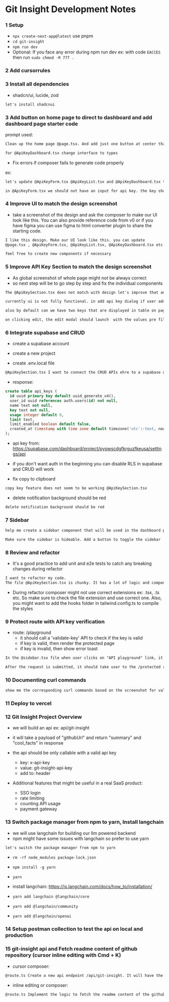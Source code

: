 # Git Insight Development Notes

### 1 Setup

- `npx create-next-app@latest` use pnpm
- `cd git-insight`
- `npm run dev`
- Optional: If you face any error during npm run dev ex: with code `EACCES` then run `sudo chmod -R 777 .`

### 2 Add cursorrules

### 3 Install all dependencies

- shadcn/ui, lucide, zod

```prompt.txt
let's install shadcnui
```

### 3 Add button on home page to direct to dashboard and add dashboard page starter code

prompt used:

```prompt.txt
Clean up the home page @page.tsx. And add just one button at center that redirects the user to the /dashboards route. The /dashboards page will serve as a dedicated dashboard for managing API keys. Implement a user interface on the dashboard page to support full CRUD operations (Create, Read, Update, Delete) for API keys. Ensure the design is user-friendly and follows standard UI/UX practices.
```

```prompt.txt
for @ApiKeyDashboard.tsx change interface to types
```

- Fix errors if composer fails to generate code properly

ex:

```prompt.txt
let's update @ApiKeyForm.tsx @ApiKeyList.tsx and @ApiKeyDashboard.tsx to use shadcnui components rather than native input, btn etc
```

```prompt.txt
in @ApiKeyForm.tsx we should not have an input for api key. the key should be auto generated. we only need the name for the key
```

### 4 Improve UI to match the design screenshot

- take a screenshot of the design and ask the composer to make our UI look like this. You can also provide reference code from v0 or if you have figma you can use figma to html converter plugin to share the starting code.

```prompt.txt
I like this design. Make our UI look like this. you can update
@page.tsx , @ApiKeyForm.tsx, @ApiKeyList.tsx, @ApiKeyDashboard.tsx etc

feel free to create new components if necessary
```

### 5 Improve API Key Section to match the design screenshot

- As global screenshot of whole page might not be always correct
- so next step will be to go step by step and fix the individual components

```prompt.txt
The @ApiKeySection.tsx does not match with design let's improve that and make sure it matches with the design shared
```

```prompt.txt
currently ui is not fully functional. in add api key dialog if user adds a new key it should show on the table
```

```prompt.txt
also by default can we have two keys that are displayed in table on page load
```

```prompt.txt
on clicking edit, the edit modal should launch  with the values pre filled as shown in design
```

### 6 Integrate supabase and CRUD

- create a supabase account
- create a new project

- create .env.local file

```prompt.txt
@ApiKeySection.tsx I want to connect the CRUD APIs ehre to a supabase database
```

- response:

```SQL
create table api_keys (
  id uuid primary key default uuid_generate_v4(),
  user_id uuid references auth.users(id) not null,
  name text not null,
  key text not null,
  usage integer default 0,
  limit text,
  limit_enabled boolean default false,
  created_at timestamp with time zone default timezone('utc'::text, now()) not null
);
```

- api key from: https://supabase.com/dashboard/project/pypwscdgfkrguzfkeusa/settings/api

- if you don't want auth in the beginning you can disable RLS in supabase and CRUD will work

- fix copy to clipboard

```prompt.txt
copy key feature does not seem to be working @ApiKeySection.tsx
```

- delete notification background should be red

```prompt.txt
delete notification background should be red
```

### 7 Sidebar

```prompt.txt
help me create a sidebar component that will be used in the dashboard page. As shown in the screenshot
```

```prompt.txt
Make sure the sidebar is hideable. Add a button to toggle the sidebar
```

### 8 Review and refactor

- It's a good practice to add unit and e2e tests to catch any breaking changes during refactor

```prompt.txt
I want to refactor my code.
The file @ApiKeySection.tsx is chunky. It has a lot of logic and components in it and is 300+ lines. Although I want my components to be small and focused and less than 300 lines. Currently the file has the CRUD API fetching and the API Key related components. I want to split this file into smaller files so the code is more readable and maintainable.
```

- During refactor composer might not use correct extensions ex: .tsx, .ts etc. So make sure to check the file extension and use correct one. Also, you might want to add the hooks folder in tailwind.config.ts to compile the styles

### 9 Protect route with API key verification

- route: /playground
  - it should call a 'validate-key' API to check if the key is valid
  - if key is valid, then render the protected page
  - if key is invalid, then show error toast

```prompt.txt
In the @sidebar.tsx file when user clicks on "API playground" link, it should take user to a new page /playground. The playground page will have a form to submit an api key and a button to submit the request.

After the request is submitted, it should take user to the /protected route. And there we will validate that the key is indeed a valid api key. If the key is valid, then render the protected page and show a success toast with the message "Key is valid. /protected route is now accessible". If the key is invalid, then show error toast with the message "Key is invalid. Please enter a valid key".
```

### 10 Documenting curl commands

```prompt.txt
show me the corresponding curl commands based on the screenshot for validate-key. Add the documentation to a new file that will have the api documentation
```

### 11 Deploy to vercel

### 12 Git Insight Project Overview

- we will build an api ex: api/git-insight
- it will take a payload of "githubUrl" and return "summary" and "cool_facts" in response
- the api should be only callable with a valid api key

  - key: x-api-key
  - value: git-insight-api-key
  - add to: header

- Additional features that might be useful in a real SaaS product:
  - SSO login
  - rate limiting
  - counting API usage
  - payment gateway

### 13 Switch package manager from npm to yarn, Install langchain

- we will use langchain for building our llm powered backend
- npm might have some issues with langchain so prefer to use yarn

```prompt.txt
let's switch the package manager from npm to yarn
```

- `rm -rf node_modules package-lock.json`
- `npm install -g yarn`
- `yarn`

- install langchain: https://js.langchain.com/docs/how_to/installation/

- `yarn add langchain @langchain/core`
- `yarn add @langchain/community`
- `yarn add @langchain/openai`

### 14 Setup postman collection to test the api on local and production

### 15 git-insight api and Fetch readme content of github repository (cursor inline editing with Cmd + K)

- cursor composer:

```prompt.txt
@route.ts Create a new api endpoint /api/git-insight. It will have the same implementation as the /api/validate-key/route.ts. I want to use it as boilerplate for the git-insight api.
```

- inline editing or composer:

```prompt.txt
@route.ts Implement the logic to fetch the readme content of the github repository.
```
